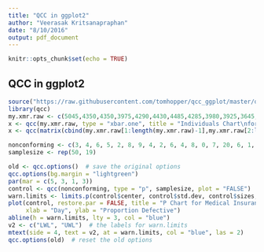 ```yaml
---
title: "QCC in ggplot2"
author: "Veerasak Kritsanapraphan"
date: "8/10/2016"
output: pdf_document
---
```


```r
knitr::opts_chunk$set(echo = TRUE)
```

## QCC in ggplot2

```r
source("https://raw.githubusercontent.com/tomhopper/qcc_ggplot/master/qcc.plot.R")
library(qcc)
my.xmr.raw <- c(5045,4350,4350,3975,4290,4430,4485,4285,3980,3925,3645,3760,3300,3685,3463,5200)
x <- qcc(my.xmr.raw, type = "xbar.one", title = "Individuals Chart\nfor Wheeler sample data")
x <- qcc(matrix(cbind(my.xmr.raw[1:length(my.xmr.raw)-1],my.xmr.raw[2:length(my.xmr.raw)]), ncol = 2), type = "R", title = "Moving Range Chart\nfor Wheeler sample data")
```

```r
nonconforming <- c(3, 4, 6, 5, 2, 8, 9, 4, 2, 6, 4, 8, 0, 7, 20, 6, 1, 5, 7)
samplesize <- rep(50, 19)

old <- qcc.options()  # save the original options
qcc.options(bg.margin = "lightgreen")
par(mar = c(5, 3, 1, 3))
control <- qcc(nonconforming, type = "p", samplesize, plot = "FALSE")
warn.limits <- limits.p(control$center, control$std.dev, control$sizes, 2)
plot(control, restore.par = FALSE, title = "P Chart for Medical Insurance Claims", 
     xlab = "Day", ylab = "Proportion Defective")
abline(h = warn.limits, lty = 3, col = "blue")
v2 <- c("LWL", "UWL")  # the labels for warn.limits
mtext(side = 4, text = v2, at = warn.limits, col = "blue", las = 2)
qcc.options(old)  # reset the old options 
```